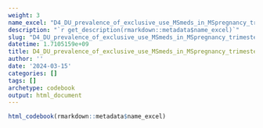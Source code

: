 ```yaml
---
weight: 3
name_excel: "D4_DU_prevalence_of_exclusive_use_MSmeds_in_MSpregnancy_trimesters.xlsx"
description: "`r get_description(rmarkdown::metadata$name_excel)`"
slug: "D4_DU_prevalence_of_exclusive_use_MSmeds_in_MSpregnancy_trimesters"
datetime: 1.7105159e+09
title: D4_DU_prevalence_of_exclusive_use_MSmeds_in_MSpregnancy_trimesters
author: ''
date: '2024-03-15'
categories: []
tags: []
archetype: codebook
output: html_document
---
```


```r
html_codebook(rmarkdown::metadata$name_excel)
```

